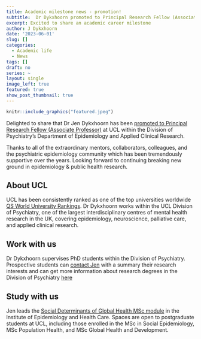 ```yaml
---
title: Academic milestone news - promotion!
subtitle:  Dr Dykxhoorn promoted to Principal Research Fellow (Associate Professor) at UCL 
excerpt: Excited to share an academic career milestone
author: J Dykxhoorn
date: '2023-06-01'
slug: []
categories:
  - Academic life
  - News
tags: []
draft: no
series: ~
layout: single
image_left: true
featured: true
show_post_thumbnail: true
---
```


```r
knitr::include_graphics("featured.jpeg")
```

Delighted to share that Dr Jen Dykxhoorn has been [promoted to Principal Research Fellow (Associate Professor)](https://www.ucl.ac.uk/human-resources/policies-advice/academic-careers-framework-and-promotions-processes/promotions-2022-23#Professors) at UCL within the Division of Psychiatry's Department of Epidemiology and Applied Clinical Research. 

Thanks to all of the extraordinary mentors, collaborators, colleagues, and the psychiatric epidemiology community which has been tremendously supportive over the years. Looking forward to continuing breaking new ground in epidemiology & public health research. 

## About UCL
UCL has been consistently ranked as one of the top universities worldwide [QS World University Rankings](https://www.ucl.ac.uk/news/2023/jun/ucl-ranked-top-10-universities-world-12-years-running). Dr Dykxhoorn works within the UCL Division of Psychiatry, one of the largest interdisciplinary centres of mental health research in the UK, covering epidemiology, neuroscience, palliative care, and applied clinical research. 

## Work with us
Dr Dykxhoorn supervises PhD students within the Division of Psychiatry. Prospective students can [contact Jen](https://www.mentalhealthepi.com/team/pi/) with a summary their research interests and can get more information about research degrees in the Division of Psychiatry [here](https://www.ucl.ac.uk/psychiatry/study/postgraduate-research-degrees)

## Study with us
Jen leads the [Social Determinants of Global Health MSc module](https://www.ucl.ac.uk/module-catalogue/modules/the-social-determinants-of-global-health-IEHC0048) in the Institute of Epidemiology and Health Care. Spaces are open to postgraduate students at UCL, including those enrolled in the MSc in Social Epidemiology, MSc Population Health, and MSc Global Health and Development.

